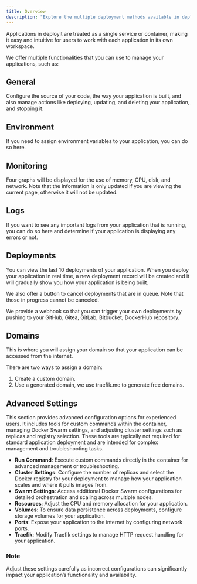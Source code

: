 ```yaml
---
title: Overview
description: "Explore the multiple deployment methods available in deployit, including GitHub, Git, Docker, and automated deployments via webhooks."
---
```


Applications in deployit are treated as a single service or container, making it easy and intuitive for users to work with each application in its own workspace.

We offer multiple functionalities that you can use to manage your applications, such as:

## General

Configure the source of your code, the way your application is built, and also manage actions like deploying, updating, and deleting your application, and stopping it.

## Environment

If you need to assign environment variables to your application, you can do so here.

## Monitoring

Four graphs will be displayed for the use of memory, CPU, disk, and network. Note that the information is only updated if you are viewing the current page, otherwise it will not be updated.

## Logs

If you want to see any important logs from your application that is running, you can do so here and determine if your application is displaying any errors or not.

## Deployments

You can view the last 10 deployments of your application. When you deploy your application in real time, a new deployment record will be created and it will gradually show you how your application is being built.

We also offer a button to cancel deployments that are in queue. Note that those in progress cannot be canceled.

We provide a webhook so that you can trigger your own deployments by pushing to your GitHub, Gitea, GitLab, Bitbucket, DockerHub repository.

## Domains

This is where you will assign your domain so that your application can be accessed from the internet.

There are two ways to assign a domain:

1. Create a custom domain.
2. Use a generated domain, we use traefik.me to generate free domains.

## Advanced Settings

This section provides advanced configuration options for experienced users. It includes tools for custom commands within the container, managing Docker Swarm settings, and adjusting cluster settings such as replicas and registry selection. These tools are typically not required for standard application deployment and are intended for complex management and troubleshooting tasks.

- **Run Command**: Execute custom commands directly in the container for advanced management or troubleshooting.
- **Cluster Settings**: Configure the number of replicas and select the Docker registry for your deployment to manage how your application scales and where it pulls images from.
- **Swarm Settings**: Access additional Docker Swarm configurations for detailed orchestration and scaling across multiple nodes.
- **Resources**: Adjust the CPU and memory allocation for your application.
- **Volumes**: To ensure data persistence across deployments, configure storage volumes for your application.
- **Ports**: Expose your application to the internet by configuring network ports.
- **Traefik**: Modify Traefik settings to manage HTTP request handling for your application.

### Note
Adjust these settings carefully as incorrect configurations can significantly impact your application’s functionality and availability.
